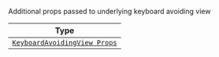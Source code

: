 Additional props passed to underlying keyboard avoiding view

| Type |
| - |
| [`KeyboardAvoidingView Props`](https://reactnative.dev/docs/keyboardavoidingview#props) |
